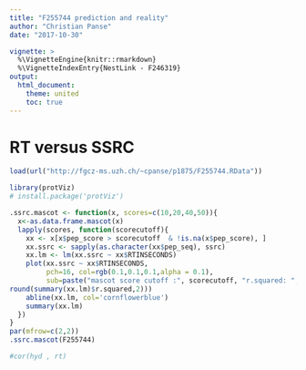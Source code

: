 ```yaml
---
title: "F255744 prediction and reality"
author: "Christian Panse"
date: "2017-10-30"

vignette: >
  %\VignetteEngine{knitr::rmarkdown}
  %\VignetteIndexEntry{NestLink - F246319}
output:
  html_document:
    theme: united	
    toc: true
---
```



# RT versus SSRC

```r

load(url("http://fgcz-ms.uzh.ch/~cpanse/p1875/F255744.RData"))

library(protViz)
# install.package('protViz')

.ssrc.mascot <- function(x, scores=c(10,20,40,50)){
  x<-as.data.frame.mascot(x)
  lapply(scores, function(scorecutoff){
    xx <- x[x$pep_score > scorecutoff  & !is.na(x$pep_score), ]
    xx.ssrc <- sapply(as.character(xx$pep_seq), ssrc)
    xx.lm <- lm(xx.ssrc ~ xx$RTINSECONDS)
    plot(xx.ssrc ~ xx$RTINSECONDS,
         pch=16, col=rgb(0.1,0.1,0.1,alpha = 0.1),
         sub=paste("mascot score cutoff :", scorecutoff, "r.squared: ",
round(summary(xx.lm)$r.squared,2)))
    abline(xx.lm, col='cornflowerblue')
    summary(xx.lm)
  })
}
par(mfrow=c(2,2))
.ssrc.mascot(F255744)

#cor(hyd , rt)

```

